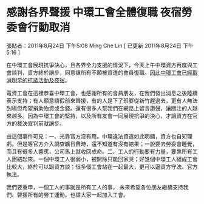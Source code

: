 # 感謝各界聲援 中環工會全體復職 夜宿勞委會行動取消

張貼者：2011年8月24日 下午5:08 Ming Che Lin  [ 已更新 2011年8月24日 下午5:16 ]

在中環工會展現抗爭決心，且各界全力支援的情況下，今天上午中環資方再度與工會談判，資方終於讓步，同意讓所有不願被資遣的會員復職。<ins>因此中環工會已經取消明早的抗議活動及夜宿</ins>。  

電資工會在這裡恭喜中環工會，也感謝所有的會員朋友，在我們發出消息之後陸續表示支持；有人願意請假前來聲援，有的人是下了班要從新竹趕過去，更有人無法到場但希望捐助物資或金錢。還有很多人幫我們在網路上留言讚聲，讓關注的人越來越多。因為中環工會的堅持，以及所有友會一同展現抗爭的決心，才讓資方在官方的裁決宣判前就讓步。  

由這個事件可見：一、光靠官方沒有用。中環違法資遣如此明顯，資方也自知理虧。但是等官方介入調查曠日費時，還不知道有沒有結果；一說要去勞委會睡覺，而且有很多人響應，公司馬上就收回成命。二、工人的行動要有力量，要靠所有工人團結起來。一個中環工人很弱小，被開除只能回家哭；好幾個中環工人組成工會比較大，終於可以跟資方談；很多個工會站在一起最大，更可以逼資方守法、官方執法。  

我們要重申，一個工人的事就是所有工人的事， 未來希望各位朋友繼續支持我們、聲援所有的勞工運動。也請大家一起加入工會。 

